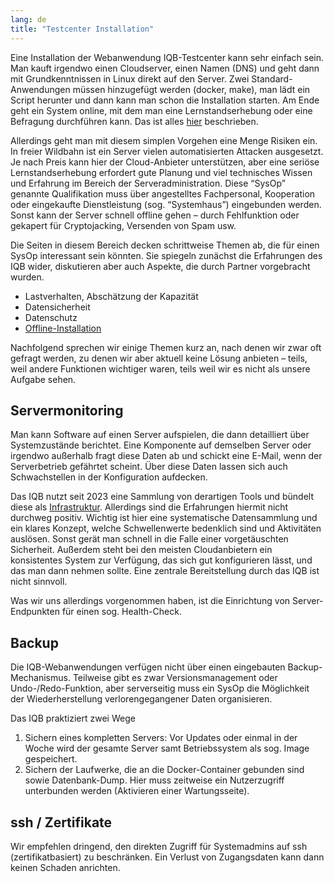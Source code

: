 ```yaml
---
lang: de
title: "Testcenter Installation"
---
```


Eine Installation der Webanwendung IQB-Testcenter kann sehr einfach sein. Man kauft irgendwo einen Cloudserver, einen Namen (DNS) und geht dann mit Grundkenntnissen in Linux direkt auf den Server. Zwei Standard-Anwendungen müssen hinzugefügt werden (docker, make), man lädt ein Script herunter und dann kann man schon die Installation starten. Am Ende geht ein System online, mit dem man eine Lernstandserhebung oder eine Befragung durchführen kann. Das ist alles [hier](https://pages.cms.hu-berlin.de/iqb/testcenter/pages/installation-prod.html) beschrieben.

Allerdings geht man mit diesem simplen Vorgehen eine Menge Risiken ein. In freier Wildbahn ist ein Server vielen automatisierten Attacken ausgesetzt. Je nach Preis kann hier der Cloud-Anbieter unterstützen, aber eine seriöse Lernstandserhebung erfordert gute Planung und viel technisches Wissen und Erfahrung im Bereich der Serveradministration. Diese "SysOp" genannte Qualifikation muss über angestelltes Fachpersonal, Kooperation oder eingekaufte Dienstleistung (sog. "Systemhaus") eingebunden werden. Sonst kann der Server schnell offline gehen -- durch Fehlfunktion oder gekapert für Cryptojacking, Versenden von Spam usw.

Die Seiten in diesem Bereich decken schrittweise Themen ab, die für einen SysOp interessant sein könnten. Sie spiegeln zunächst die Erfahrungen des IQB wider, diskutieren aber auch Aspekte, die durch Partner vorgebracht wurden.

* Lastverhalten, Abschätzung der Kapazität
* Datensicherheit
* Datenschutz
* [Offline-Installation](offline.qmd)

Nachfolgend sprechen wir einige Themen kurz an, nach denen wir zwar oft gefragt werden, zu denen wir aber aktuell keine Lösung anbieten -- teils, weil andere Funktionen wichtiger waren, teils weil wir es nicht als unsere Aufgabe sehen.

## Servermonitoring

Man kann Software auf einen Server aufspielen, die dann detailliert über Systemzustände berichtet. Eine Komponente auf demselben Server oder irgendwo außerhalb fragt diese Daten ab und schickt eine E-Mail, wenn der Serverbetrieb gefährtet scheint. Über diese Daten lassen sich auch Schwachstellen in der Konfiguration aufdecken.

Das IQB nutzt seit 2023 eine Sammlung von derartigen Tools und bündelt diese als [Infrastruktur](https://github.com/iqb-berlin/traefik). Allerdings sind die Erfahrungen hiermit nicht durchweg positiv. Wichtig ist hier eine systematische Datensammlung und ein klares Konzept, welche Schwellenwerte bedenklich sind und Aktivitäten auslösen. Sonst gerät man schnell in die Falle einer vorgetäuschten Sicherheit. Außerdem steht bei den meisten Cloudanbietern ein konsistentes System zur Verfügung, das sich gut konfigurieren lässt, und das man dann nehmen sollte. Eine zentrale Bereitstellung durch das IQB ist nicht sinnvoll.

Was wir uns allerdings vorgenommen haben, ist die Einrichtung von Server-Endpunkten für einen sog. Health-Check.

## Backup

Die IQB-Webanwendungen verfügen nicht über einen eingebauten Backup-Mechanismus. Teilweise gibt es zwar Versionsmanagement oder Undo-/Redo-Funktion, aber serverseitig muss ein SysOp die Möglichkeit der Wiederherstellung verlorengegangener Daten organisieren.

Das IQB praktiziert zwei Wege

1. Sichern eines kompletten Servers: Vor Updates oder einmal in der Woche wird der gesamte Server samt Betriebssystem als sog. Image gespeichert.
2. Sichern der Laufwerke, die an die Docker-Container gebunden sind sowie Datenbank-Dump. Hier muss zeitweise ein Nutzerzugriff unterbunden werden (Aktivieren einer Wartungsseite).

## ssh / Zertifikate

Wir empfehlen dringend, den direkten Zugriff für Systemadmins auf ssh (zertifikatbasiert) zu beschränken. Ein Verlust von Zugangsdaten kann dann keinen Schaden anrichten.